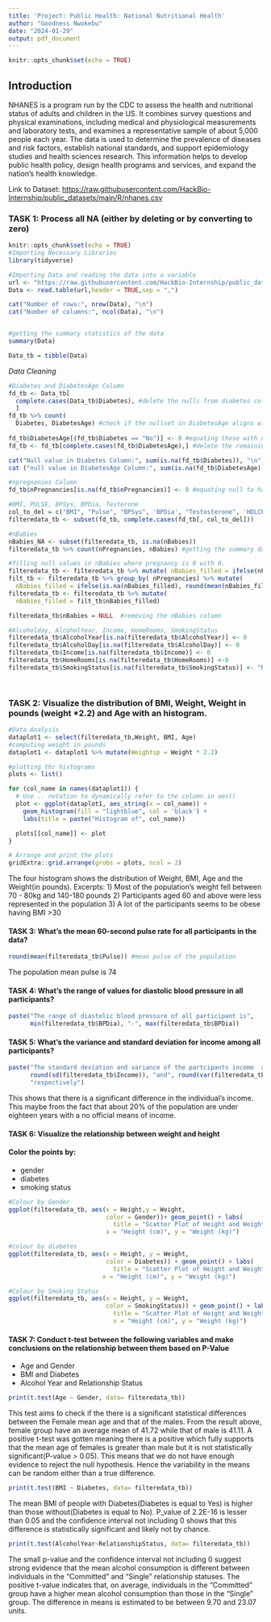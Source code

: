 ---
title: 'Project: Public Health: National Nutritional Health'
author: "Goodness Nwokebu"
date: "2024-01-29"
output: pdf_document
---

```{r setup, include=FALSE}
knitr::opts_chunk$set(echo = TRUE)
```

## Introduction

NHANES is a program run by the CDC to assess the health and nutritional status of adults and children in the US. It combines survey questions and physical examinations, including medical and physiological measurements and laboratory tests, and examines a representative sample of about 5,000 people each year. The data is used to determine the prevalence of diseases and risk factors, establish national standards, and support epidemiology studies and health sciences research. This information helps to develop public health policy, design health programs and services, and expand the nation's health knowledge.

Link to Dataset: <https://raw.githubusercontent.com/HackBio-Internship/public_datasets/main/R/nhanes.csv> 

### TASK 1: Process all NA (either by deleting or by converting to zero) 
```{r}
knitr::opts_chunk$set(echo = TRUE)
#Importing Necessary Libraries
library(tidyverse)


```


```{r}
#Importing Data and reading the data into a variable
url <- "https://raw.githubusercontent.com/HackBio-Internship/public_datasets/main/R/nhanes.csv"
Data <- read.table(url,header = TRUE,sep = ",")

cat("Number of rows:", nrow(Data), "\n")
cat("Number of columns:", ncol(Data), "\n")


#getting the summary statistics of the data
summary(Data)
```
```{r}
Data_tb = tibble(Data)
```

*Data Cleaning*

```{r fig.width=12}
#Diabetes and DiabetesAge Column
fd_tb <- Data_tb[
  complete.cases(Data_tb$Diabetes), #delete the nulls from diabetes column
  ] 
fd_tb %>% count(
  Diabetes, DiabetesAge) #check if the nullset in DiabetesAge aligns with No of Diabetes column
   
fd_tb$DiabetesAge[(fd_tb$Diabetes == "No")] <- 0 #equating those with no record of diabetes with zero diabetes years
fd_tb <- fd_tb[complete.cases(fd_tb$DiabetesAge),] #delete the remaining nulls from DiabetesAge column

cat("Null value in Diabetes Column:", sum(is.na(fd_tb$Diabetes)), "\n")
cat ("null value in DiabetesAge Column:", sum(is.na(fd_tb$DiabetesAge)), "\n")

#npregnanies Column
fd_tb$nPregnancies[is.na(fd_tb$nPregnancies)] <- 0 #equating null to having zero pregnancies.

#BMI, PULSE, BPSys, BPDia, Testerone
col_to_del = c("BMI", "Pulse", "BPSys", 'BPDia', "Testosterone", 'HDLChol','TotChol') #delete null col from BMI, Pulse, BPSy s, BPDia, Testosterone, HDLchol and TotChol
filteredata_tb <- subset(fd_tb, complete.cases(fd_tb[, col_to_del]))

#nBabies          
nBabies_NA <- subset(filteredata_tb, is.na(nBabies))
filteredata_tb %>% count(nPregnancies, nBabies) #getting the summary data of nPrgnancies and nBabies.

#filling null values in nBabies where pregnancy is 0 with 0.
filteredata_tb <- filteredata_tb %>% mutate( nBabies_filled = ifelse(nPregnancies ==0 & is.na(nBabies),0, nBabies)) 
filt_tb <- filteredata_tb %>% group_by( nPregnancies) %>% mutate(
  nBabies_filled = ifelse(is.na(nBabies_filled), round(mean(nBabies_filled, na.rm = TRUE), digits = 0), nBabies_filled)) #filling with the mean nBabies for each group of Pregnancies
filteredata_tb <- filteredata_tb %>% mutate(
  nBabies_filled = filt_tb$nBabies_filled) 

filteredata_tb$nBabies = NULL  #removing the nBabies column

#Alcoholday, AlcoholYear, Income, HomeRooms, SmokingStatus
filteredata_tb$AlcoholYear[is.na(filteredata_tb$AlcoholYear)] <- 0
filteredata_tb$AlcoholDay[is.na(filteredata_tb$AlcoholDay)] <- 0
filteredata_tb$Income[is.na(filteredata_tb$Income)] <- 0
filteredata_tb$HomeRooms[is.na(filteredata_tb$HomeRooms)] <-0
filteredata_tb$SmokingStatus[is.na(filteredata_tb$SmokingStatus)] <- "Never"

 

```
### TASK 2: Visualize the distribution of BMI, Weight, Weight in pounds (weight *2.2) and Age with an histogram.

```{r}
#Data Analysis
dataplot1 <- select(filteredata_tb,Weight, BMI, Age)
#computing weight in pounds
dataplot1 <- dataplot1 %>% mutate(Weightsp = Weight * 2.2)

#plotting thr histograms
plots <- list()

for (col_name in names(dataplot1)) {
  # Use .. notation to dynamically refer to the column in aes()
  plot <- ggplot(dataplot1, aes_string(x = col_name)) +
    geom_histogram(fill = "lightblue", col = 'black') +
    labs(title = paste("Histogram of", col_name))

  plots[[col_name]] <- plot
}

# Arrange and print the plots
gridExtra::grid.arrange(grobs = plots, ncol = 2) 


```
The four histogram shows the distribution of Weight, BMI, Age and the Weight(in pounds). Excerpts:
1) Most of the population's weight fell between 70 - 80kg and 140-180 pounds
2) Participants aged 60 and above were less represented in the population
3) A lot of the participants seems to be obese having BMI >30  

#### TASK 3: What’s the mean 60-second pulse rate for all participants in the data?

```{r}
round(mean(filteredata_tb$Pulse)) #mean pulse of the population


```
The population mean pulse is 74



#### TASK 4: What’s the range of values for diastolic blood pressure in all participants?


```{r}
paste("The range of diastolic blood pressure of all participant is", 
      min(filteredata_tb$BPDia), "-", max(filteredata_tb$BPDia))

```

#### TASK 5: What’s the variance and standard deviation for income among all participants?
```{r}
paste("The standard deviation and variance of the partcipants income  are", 
      round(sd(filteredata_tb$Income)), "and", round(var(filteredata_tb$Income)),
      "respectively")
```
This shows that there is a significant difference in the individual's income. 
This maybe from the fact that about 20% of the population are under eighteen years
with a no official means of income.

#### TASK 6: Visualize the relationship between weight and height 
#### Color the points by:
* gender
* diabetes
* smoking status
```{r}
#Colour by Gender
ggplot(filteredata_tb, aes(x = Height,y = Weight,
                           color = Gender))+ geom_point() + labs(
                             title = "Scatter Plot of Height and Weight",
                           x = "Height (cm)", y = "Weight (kg)")

#colour by diabetes
ggplot(filteredata_tb, aes(x = Height, y = Weight, 
                           color = Diabetes)) + geom_point() + labs(
                             title = "Scatter Plot of Height and Weight",
                          x = "Height (cm)", y = "Weight (kg)")

#Colour by Smoking Status
ggplot(filteredata_tb, aes(x = Height, y = Weight, 
                           color = SmokingStatus)) + geom_point() + labs(
                             title = "Scatter Plot of Height and Weight",                   
                             x = "Height (cm)", y = "Weight (kg)")

```

#### TASK 7: Conduct t-test between the following variables and make conclusions on the relationship between them based on P-Value
* Age and Gender
* BMI and Diabetes
* Alcohol Year and Relationship Status
```{r}
print(t.test(Age ~ Gender, data= filteredata_tb))
```

This test aims to check if the there is a significant statistical differences between the Female mean age and that of the males. From the result above, female group have an average mean of 41.72 while that of male is 41.11. A positive t-test was gotten meaning there is a positive which fully supports that the mean age of females is greater than male but it is not statistically significant(P-value > 0.05). This means that we do not have enough evidence to reject the null hypothesis. Hence the variability in the means can be random either than a true difference.


```{r}
print(t.test(BMI ~ Diabetes, data= filteredata_tb))

```
The mean BMI of people with Diabetes(Diabetes is equal to Yes) is higher than those without(Diabetes is equal to No). P_value of 2.2E-16 is lesser than 0.05 and the confidence interval not including 0 shows  that this difference is statistically significant and likely not by chance. 

```{r}
print(t.test(AlcoholYear~RelationshipStatus, data= filteredata_tb))
```
The small p-value and the confidence interval not including 0 suggest strong evidence that the mean alcohol consumption is different between individuals in the "Committed" and "Single" relationship statuses. The positive t-value indicates that, on average, individuals in the "Committed" group have a higher mean alcohol consumption than those in the "Single" group. The difference in means is estimated to be between 9.70 and 23.07 units.




